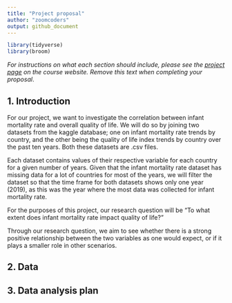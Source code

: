 ```yaml
---
title: "Project proposal"
author: "zoomcoders"
output: github_document
---
```


```r
library(tidyverse)
library(broom)
```

*For instructions on what each section should include, please see the [project page](https://idsed.digital/assessments/project/#proposal) on the course website. Remove this text when completing your proposal*.

## 1. Introduction

For our project, we want to investigate the correlation between infant mortality rate and overall quality of life. We will do so by joining two datasets from the kaggle database; one on infant mortality rate trends by country, and the other being the quality of life index trends by country over the past ten years. Both these datasets are .csv files. 

Each dataset contains values of their respective variable for each country for a given number of years. Given that the infant mortality rate dataset has missing data for a lot of countries for most of the years, we will filter the dataset so that the time frame for both datasets shows only one year (2019), as this was the year where the most data was collected for infant mortality rate.

For the purposes of this project, our research question will be "To what extent does infant mortality rate impact quality of life?"

Through our research question, we aim to see whether there is a strong positive relationship between the two variables as one would expect, or if it plays a smaller role in other scenarios.

## 2. Data



## 3. Data analysis plan



